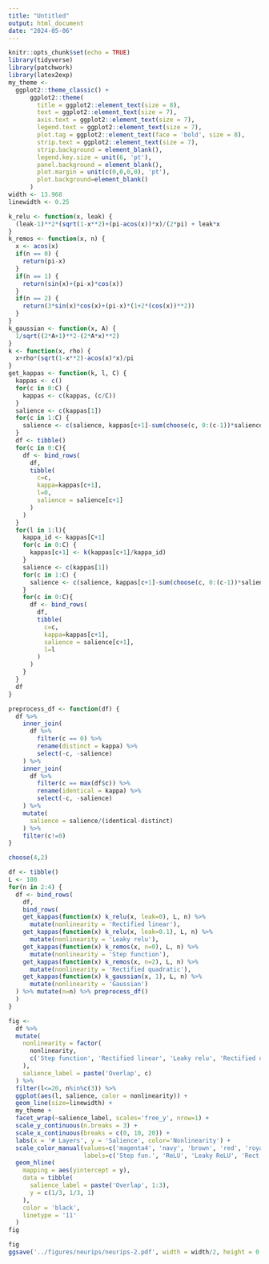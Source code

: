 ```yaml
---
title: "Untitled"
output: html_document
date: "2024-05-06"
---
```


```r
knitr::opts_chunk$set(echo = TRUE)
library(tidyverse)
library(patchwork)
library(latex2exp)
my_theme <-
  ggplot2::theme_classic() +
      ggplot2::theme(
        title = ggplot2::element_text(size = 8),
        text = ggplot2::element_text(size = 7),
        axis.text = ggplot2::element_text(size = 7),
        legend.text = ggplot2::element_text(size = 7),
        plot.tag = ggplot2::element_text(face = 'bold', size = 8),
        strip.text = ggplot2::element_text(size = 7),
        strip.background = element_blank(),
        legend.key.size = unit(6, 'pt'),
        panel.background = element_blank(),
        plot.margin = unit(c(0,0,0,0), 'pt'),
        plot.background=element_blank()
      )
width <- 13.968
linewidth <- 0.25
```

```r
k_relu <- function(x, leak) {
  (leak-1)**2*(sqrt(1-x**2)+(pi-acos(x))*x)/(2*pi) + leak*x
}
k_remos <- function(x, n) {
  x <- acos(x)
  if(n == 0) {
    return(pi-x)
  }
  if(n == 1) {
    return(sin(x)+(pi-x)*cos(x))
  }
  if(n == 2) {
    return(3*sin(x)*cos(x)+(pi-x)*(1+2*(cos(x))**2))
  }
}
k_gaussian <- function(x, A) {
  1/sqrt((2*A+1)**2-(2*A*x)**2)
}
k <- function(x, rho) {
  x+rho*(sqrt(1-x**2)-acos(x)*x)/pi
}
get_kappas <- function(k, l, C) {
  kappas <- c()
  for(c in 0:C) {
    kappas <- c(kappas, (c/C))
  }
  salience <- c(kappas[1])
  for(c in 1:C) {
    salience <- c(salience, kappas[c+1]-sum(choose(c, 0:(c-1))*salience))
  }
  df <- tibble()
  for(c in 0:C){
    df <- bind_rows(
      df,
      tibble(
        c=c,
        kappa=kappas[c+1],
        l=0,
        salience = salience[c+1]
      )
    )
  }
  for(l in 1:l){
    kappa_id <- kappas[C+1]
    for(c in 0:C) {
      kappas[c+1] <- k(kappas[c+1]/kappa_id)
    }
    salience <- c(kappas[1])
    for(c in 1:C) {
      salience <- c(salience, kappas[c+1]-sum(choose(c, 0:(c-1))*salience))
    }
    for(c in 0:C){
      df <- bind_rows(
        df,
        tibble(
          c=c,
          kappa=kappas[c+1],
          salience = salience[c+1],
          l=l
        )
      )
    }
  }
  df
}
```

```r
preprocess_df <- function(df) {
  df %>%
    inner_join(
      df %>%
        filter(c == 0) %>%
        rename(distinct = kappa) %>%
        select(-c, -salience)
    ) %>%
    inner_join(
      df %>%
        filter(c == max(df$c)) %>%
        rename(identical = kappa) %>%
        select(-c, -salience)
    ) %>%
    mutate(
      salience = salience/(identical-distinct)
    ) %>%
    filter(c!=0)
}
```


```r
choose(4,2)
```

```r
df <- tibble()
L <- 100
for(n in 2:4) {
  df <- bind_rows(
    df,
    bind_rows(
    get_kappas(function(x) k_relu(x, leak=0), L, n) %>%
      mutate(nonlinearity = 'Rectified linear'),
    get_kappas(function(x) k_relu(x, leak=0.1), L, n) %>%
      mutate(nonlinearity = 'Leaky relu'),
    get_kappas(function(x) k_remos(x, n=0), L, n) %>%
      mutate(nonlinearity = 'Step function'),
    get_kappas(function(x) k_remos(x, n=2), L, n) %>%
      mutate(nonlinearity = 'Rectified quadratic'),
    get_kappas(function(x) k_gaussian(x, 1), L, n) %>%
      mutate(nonlinearity = 'Gaussian')
  ) %>% mutate(n=n) %>% preprocess_df()
  )
}
```

```r
fig <-
  df %>%
  mutate(
    nonlinearity = factor(
      nonlinearity,
      c('Step function', 'Rectified linear', 'Leaky relu', 'Rectified quadratic', 'Gaussian')
    ),
    salience_label = paste('Overlap', c)
  ) %>%
  filter(l<=20, n%in%c(3)) %>%
  ggplot(aes(l, salience, color = nonlinearity)) +
  geom_line(size=linewidth) +
  my_theme +
  facet_wrap(~salience_label, scales='free_y', nrow=1) +
  scale_y_continuous(n.breaks = 3) +
  scale_x_continuous(breaks = c(0, 10, 20)) +
  labs(x = '# Layers', y = 'Salience', color='Nonlinearity') +
  scale_color_manual(values=c('magenta4', 'navy', 'brown', 'red', 'royalblue'),
                     labels=c('Step fun.', 'ReLU', 'Leaky ReLU', 'Rect. quad.', 'Gaussian')) +
  geom_hline(
    mapping = aes(yintercept = y),
    data = tibble(
      salience_label = paste('Overlap', 1:3),
      y = c(1/3, 1/3, 1)
    ),
    color = 'black',
    linetype = '11'
  )
fig
```

```r
fig
ggsave('../figures/neurips/neurips-2.pdf', width = width/2, height = 0.2*width, units = 'cm')
```

